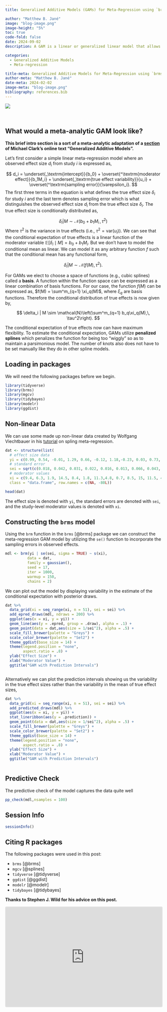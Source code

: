 ```yaml
---
title: Generalized Additive Models (GAMs) for Meta-Regression using `brms`

author: "Matthew B. Jané"
image: "blog-image.png"
image-height: "5%"
toc: true
code-fold: false
date: 2024-09-02
description: A GAM is a linear or generalized linear model that allows you to model non-linear relationships using splines, smooth functions that allows to model the "wiggiliness" in the data. To my knowledge there is little/nothing out there regarding the use of GAMs in a meta-analysis context.

categories:
  - Generalized Additive Models
  - Meta-regression

title-meta: Generalized Additive Models for Meta-Regression using `brms`
author-meta: "Matthew B. Jané"
date-meta: 2024-02-02
image-meta: "blog-image.png"
bibliography: references.bib
---
```


```{=html}
<a href="https://www.buymeacoffee.com/matthewbjane"><img src="https://img.buymeacoffee.com/button-api/?text=Support my work&emoji=☕&slug=matthewbjane&button_colour=ed5c9b&font_colour=ffffff&font_family=Arial&outline_colour=ffffff&coffee_colour=ffffff" /></a>
```
<br>

## What would a meta-analytic GAM look like?

**This brief intro section is a sort of a meta-analytic adaptation of a [section](https://m-clark.github.io/generalized-additive-models/building_gam.html#what-is-a-gam) of Michael Clark's online text "Generalized Additive Models".**


Let's first consider a simple linear meta-regression model where an observed effect size $d_i$ from study $i$ is expressed as,

$$
d_i = \underset{_\textrm{intercept}}{b_0} + \overset{^\textrm{moderator effect}}{b_1M_i} + \underset{_\textrm{true effect variability}}{u_i} + \overset{^\textrm{sampling error}}{\varepsilon_i}.
$$
The first three terms in the equation is what defines the true effect size $\delta_i$ for study $i$ and the last term denotes sampling error which is what distinguishes the observed effect size $d_i$ from the true effect size $\delta_i$. The true effect size is conditionally distributed as,

$$
\delta_i | M \sim \mathcal{N}\left(b_0 + b_1M_i\, ,\, \tau^2\right)
$$
Where $\tau^2$ is the variance in true effects (i.e., $\tau^2 = \mathrm{var}(u_i)$). We can see that the conditional expectation of true effects is a linear function of the moderator variable $\mathbb{E}[\delta_i \mid M] = b_0 + b_1M_i$. But we don't have to model the conditional mean as linear. We can model it as any arbitrary function $f$ such that the conditional mean has any functional form,


$$
\delta_i | M \sim \mathcal{N}\left(f(M),\, \tau^2\right).
$$

For GAMs we elect to choose a space of functions (e.g., cubic splines) called a **basis**. A function within the function space can be expressed as a linear combination of basis functions. For our case, the function $f(M)$ can be expressed as, $f(M) = \sum^m_{q=1} \xi_q(M)$, where $\xi_q$ are basis functions. Therefore the conditional distribution of true effects is now given by,

$$
\delta_i | M \sim \mathcal{N}\left(\sum^m_{q=1} b_q\xi_q(M),\, \tau^2\right).
$$

The conditional expectation of true effects now can have maximum flexibility. To estimate the conditional expectation, GAMs utilize **penalized splines** which penalizes the function for being too "wiggly" so as to maintain a parsimonious model. The number of knots also does not have to be set manually like they do in other spline models.


## Loading in packages

We will need the following packages before we begin.

```r
library(tidyverse)
library(brms)
library(mgcv)
library(tidybayes)
library(modelr)
library(ggdist)
```


## Non-linear Data

We can use some made up non-linear data created by Wolfgang Viechtbauer in his [tutorial](https://www.metafor-project.org/doku.php/tips:non_linear_meta_regression) on spling meta-regression.

```r
dat <- structure(list(
  # effect size data
  yi = c(0.99, 0.54, -0.01, 1.29, 0.66, -0.12, 1.18,-0.23, 0.03, 0.73, 1.27, 0.38, -0.19, 0.01, 0.31, 1.41, 1.32, 1.22, 1.24,-0.05, 1.17, -0.17, 1.29, -0.07, 0.04, 1.03, -0.16, 1.25, 0.27, 0.27, 0.07,0.02, 0.7, 1.64, 1.66, 1.4, 0.76, 0.8, 1.91, 1.27, 0.62, -0.29, 0.17, 1.05,-0.34, -0.21, 1.24, 0.2, 0.07, 0.21, 0.95, 1.71, -0.11, 0.17, 0.24, 0.78,1.04, 0.2, 0.93, 1, 0.77, 0.47, 1.04, 0.22, 1.42, 1.24, 0.15, -0.53, 0.73,0.98, 1.43, 0.35, 0.64, -0.09, 1.06, 0.36, 0.65, 1.05, 0.97, 1.28), 
  # standard error
  sei = sqrt(c(0.018, 0.042, 0.031, 0.022, 0.016, 0.013, 0.066, 0.043, 0.092, 0.009,0.018, 0.034, 0.005, 0.005, 0.015, 0.155, 0.004, 0.124, 0.048, 0.006, 0.134,0.022, 0.004, 0.043, 0.071, 0.01, 0.006, 0.128, 0.1, 0.156, 0.058, 0.044,0.098, 0.154, 0.117, 0.013, 0.055, 0.034, 0.152, 0.022, 0.134, 0.038, 0.119,0.145, 0.037, 0.123, 0.124, 0.081, 0.005, 0.026, 0.018, 0.039, 0.062, 0.012,0.132, 0.02, 0.138, 0.065, 0.005, 0.013, 0.101, 0.051, 0.011, 0.018, 0.012,0.059, 0.111, 0.073, 0.047, 0.01, 0.007, 0.055, 0.019, 0.104, 0.056, 0.006,0.094, 0.009, 0.008, 0.02 )), 
  # moderator values
  xi = c(9.4, 6.3, 1.9, 14.5, 8.4, 1.8, 11.3,4.8, 0.7, 8.5, 15, 11.5, 4.5, 4.3, 4.3, 14.7, 11.4, 13.4, 11.5, 0.1, 12.3,1.6, 14.6, 5.4, 2.8, 8.5, 2.9, 10.1, 0.2, 6.1, 4, 5.1, 12.4, 10.1, 13.3,12.4, 7.6, 12.6, 12, 15.5, 4.9, 0.2, 6.4, 9.4, 1.7, 0.5, 8.4, 0.3, 4.3, 1.7,15.2, 13.5, 6.4, 3.8, 8.2, 11.3, 11.9, 7.1, 9, 9.9, 7.8, 5.5, 9.9, 2.6,15.5, 15.3, 0.2, 3.2, 10.1, 15, 10.3, 0, 8.8, 3.6, 15, 6.1, 3.4, 10.2, 10.1,13.7)), 
  class = "data.frame", row.names = c(NA, -80L))

head(dat)

```


The effect size is denoted with `yi`, the standard errors are denoted with `sei`, and the study-level moderator values is denoted with `xi`.

## Constructing the `brms` model

Using the `brm` function in the `brms` [@brms] package we can construct the meta-regression GAM model by utilizing the `se()` function to incorporate the sampling errors in observed effects.

```r

mdl <- brm(yi | se(sei, sigma = TRUE) ~ s(xi),
          data = dat, 
          family = gaussian(),
          seed = 17,
          iter = 1000, 
          warmup = 150, 
          chains = 2)

```


We can plot out the model by displaying variability in the estimate of the conditional expectation with posterior draws.


```r

dat %>%
  data_grid(xi = seq_range(xi, n = 51), sei = sei) %>%
  add_epred_draws(mdl, ndraws = 200) %>%
  ggplot(aes(x = xi, y = yi)) +
  geom_line(aes(y = .epred, group = .draw), alpha = .1) +
  geom_point(data = dat,aes(size = 1/sei^2), alpha = .5) +
  scale_fill_brewer(palette = "Greys") +
  scale_color_brewer(palette = "Set2") +
  theme_ggdist(base_size = 14) + 
  theme(legend.position = "none",
        aspect.ratio = .8) +
  ylab("Effect Size") +
  xlab("Moderator Value") + 
  ggtitle("GAM with Prediction Intervals")



```




Alternatively we can plot the prediction intervals showing us the variability in the true effect sizes rather than the variability in the mean of true effect sizes,



```r

dat %>%
  data_grid(xi = seq_range(xi, n = 51), sei = sei) %>%
  add_predicted_draws(mdl) %>%
  ggplot(aes(x = xi, y = yi)) +
  stat_lineribbon(aes(y = .prediction)) +
  geom_point(data = dat,aes(size = 1/sei^2), alpha = .5) +
  scale_fill_brewer(palette = "Greys") +
  scale_color_brewer(palette = "Set2") +
  theme_ggdist(base_size = 14) + 
  theme(legend.position = "none",
        aspect.ratio = .8) +
  ylab("Effect Size") +
  xlab("Moderator Value") + 
  ggtitle("GAM with Prediction Intervals")



```


## Predictive Check

The predictive check of the model captures the data quite well

```r

pp_check(mdl,nsamples = 100)

```

## Session Info

```r
sessionInfo()

```


## Citing R packages

The following packages were used in this post:

-   `brms` [@brms]
-   `mgcv` [@splines]
-   `tidyverse` [@tidyverse]
-   `ggdist` [@ggdist]
-   `modelr` [@modelr]
-   `tidybayes` [@tidybayes]


**Thanks to Stephen J. Wild for his advice on this post.**


<iframe src="https://embeds.beehiiv.com/f3ffd81a-4723-4419-bb1d-afc8af3bac36" data-test-id="beehiiv-embed" width="100%" height="320" frameborder="0" scrolling="no" style="border-radius: 4px; border: 2px solid #33333322; margin: 0; background-color: transparent;">

</iframe>
